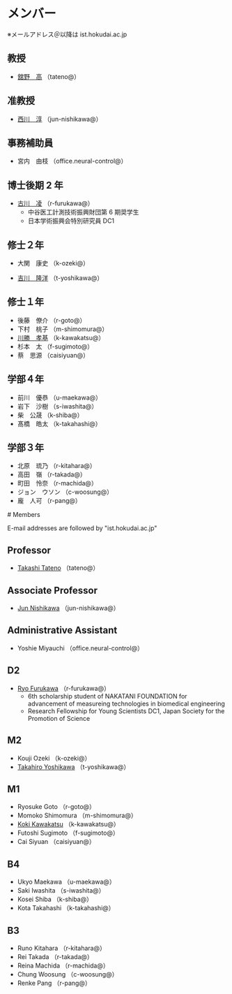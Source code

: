 <Ja>

# メンバー

※メールアドレス＠以降は ist.hokudai.ac.jp

## 教授

- [舘野　高](https://tt-lab.ist.hokudai.ac.jp/home/members/tateno) （tateno@）

## 准教授

- [西川　淳](https://tt-lab.ist.hokudai.ac.jp/home/members/nishikawa) （jun-nishikawa@）

## 事務補助員

- 宮内　由枝 （office.neural-control@）

## 博士後期 2 年

- [古川　凌](https://furukawa-homepage.web.app/index-j.html) （r-furukawa@）
  - 中谷医工計測技術振興財団第 6 期奨学生
  - 日本学術振興会特別研究員 DC1

## 修士２年

- 大関　康史 （k-ozeki@）

- [吉川　隆洋](https://shijimi.dev/) （t-yoshikawa@）

## 修士１年

- 後藤　僚介 （r-goto@）
- 下村　桃子 （m-shimomura@）
- [川勝　孝基](https://koki-kawakatsu.web.app/) （k-kawakatsu@）
- 杉本　太 （f-sugimoto@）
- 蔡　思源 （caisiyuan@）

## 学部４年

- 前川　優恭 （u-maekawa@）
- 岩下　沙樹 （s-iwashita@）
- 柴　公晟 （k-shiba@）
- 髙橋　皓太 （k-takahashi@）

## 学部３年

- 北原　琉乃 （r-kitahara@）
- 高田　嶺 （r-takada@）
- 町田　怜奈 （r-machida@）
- ジョン　ウソン （c-woosung@）
- 龐　人可 （r-pang@）

</Ja>

<En>
# Members

E-mail addresses are followed by "ist.hokudai.ac.jp"

## Professor

- [Takashi Tateno](https://tt-lab.ist.hokudai.ac.jp/home/members/tateno) （tateno@）

## Associate Professor

- [Jun Nishikawa](https://tt-lab.ist.hokudai.ac.jp/home/members/nishikawa) （jun-nishikawa@）

## Administrative Assistant

- Yoshie Miyauchi （office.neural-control@）

## D2

- [Ryo Furukawa](https://furukawa-homepage.web.app/index.html) （r-furukawa@）
  - 6th scholarship student of NAKATANI FOUNDATION for advancement of measureing technologies in biomedical engineering
  - Research Fellowship for Young Scientists DC1, Japan Society for the Promotion of Science

## M2

- Kouji Ozeki （k-ozeki@）
- [Takahiro Yoshikawa](https://shijimi.dev/) （t-yoshikawa@）

## M1

- Ryosuke Goto （r-goto@）
- Momoko Shimomura （m-shimomura@）
- [Koki Kawakatsu](https://koki-kawakatsu.web.app/) （k-kawakatsu@）
- Futoshi Sugimoto （f-sugimoto@）
- Cai Siyuan （caisiyuan@）

## B4

- Ukyo Maekawa （u-maekawa@）
- Saki Iwashita （s-iwashita@）
- Kosei Shiba （k-shiba@）
- Kota Takahashi （k-takahashi@）

## B3

- Runo Kitahara （r-kitahara@）
- Rei Takada （r-takada@）
- Reina Machida （r-machida@）
- Chung Woosung （c-woosung@）
- Renke Pang （r-pang@）

</En>
